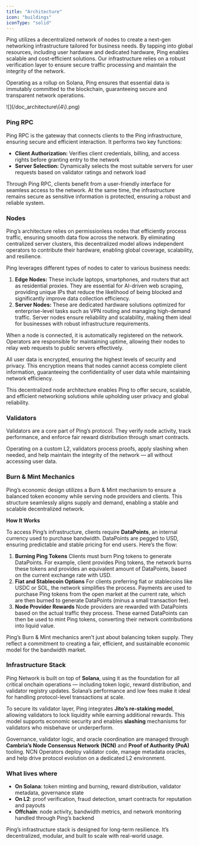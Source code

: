 ```yaml
---
title: "Architecture"
icon: "buildings"
iconType: "solid"
---
```


Ping utilizes a decentralized network of nodes to create a next-gen networking infrastructure tailored for business needs. By tapping into global resources, including user hardware and dedicated hardware, Ping enables scalable and cost-efficient solutions. Our infrastructure relies on a robust verification layer to ensure secure traffic processing and maintain the integrity of the network.

Operating as a rollup on Solana, Ping ensures that essential data is immutably committed to the blockchain, guaranteeing secure and transparent network operations.

<Frame>
  ![](/doc_architecture\(4\).png)
</Frame>

### **Ping RPC**

Ping RPC is the gateway that connects clients to the Ping infrastructure, ensuring secure and efficient interaction. It performs two key functions:

- **Client Authorization:** Verifies client credentials, billing, and access rights before granting entry to the network
- **Server Selection:** Dynamically selects the most suitable servers for user requests based on validator ratings and network load

Through Ping RPC, clients benefit from a user-friendly interface for seamless access to the network. At the same time, the infrastructure remains secure as sensitive information is protected, ensuring a robust and reliable system.

### **Nodes**

Ping’s architecture relies on permissionless nodes that efficiently process traffic, ensuring smooth data flow across the network. By eliminating centralized server clusters, this decentralized model allows independent operators to contribute their hardware, enabling global coverage, scalability, and resilience.

Ping leverages different types of nodes to cater to various business needs:

1. **Edge Nodes:** These include laptops, smartphones, and routers that act as residential proxies. They are essential for AI-driven web scraping, providing unique IPs that reduce the likelihood of being blocked and significantly improve data collection efficiency.
2. **Server Nodes:** These are dedicated hardware solutions optimized for enterprise-level tasks such as VPN routing and managing high-demand traffic. Server nodes ensure reliability and scalability, making them ideal for businesses with robust infrastructure requirements.

When a node is connected, it is automatically registered on the network. Operators are responsible for maintaining uptime, allowing their nodes to relay web requests to public servers effectively.

All user data is encrypted, ensuring the highest levels of security and privacy. This encryption means that nodes cannot access complete client information, guaranteeing the confidentiality of user data while maintaining network efficiency.

This decentralized node architecture enables Ping to offer secure, scalable, and efficient networking solutions while upholding user privacy and global reliability.

### **Validators**

Validators are a core part of Ping’s protocol. They verify node activity, track performance, and enforce fair reward distribution through smart contracts.

Operating on a custom L2, validators process proofs, apply slashing when needed, and help maintain the integrity of the network — all without accessing user data.

### **Burn & Mint Mechanics**

Ping’s economic design utilizes a Burn & Mint mechanism to ensure a balanced token economy while serving node providers and clients. This structure seamlessly aligns supply and demand, enabling a stable and scalable decentralized network.

**How It Works**

To access Ping’s infrastructure, clients require **DataPoints**, an internal currency used to purchase bandwidth. DataPoints are pegged to USD, ensuring predictable and stable pricing for end users. Here’s the flow:

1. **Burning Ping Tokens**
   Clients must burn Ping tokens to generate DataPoints. For example, client provides Ping tokens, the network burns these tokens and provides an equivalent amount of DataPoints, based on the current exchange rate with USD.
2. **Fiat and Stablecoin Options**
   For clients preferring fiat or stablecoins like USDC or SOL, the network simplifies the process. Payments are used to purchase Ping tokens from the open market at the current rate, which are then burned to generate DataPoints (minus a small transaction fee).
3. **Node Provider Rewards**
   Node providers are rewarded with DataPoints based on the actual traffic they process. These earned DataPoints can then be used to mint Ping tokens, converting their network contributions into liquid value.

Ping’s Burn & Mint mechanics aren’t just about balancing token supply. They reflect a commitment to creating a fair, efficient, and sustainable economic model for the bandwidth market.

### **Infrastructure Stack**

Ping Network is built on top of **Solana**, using it as the foundation for all critical onchain operations — including token logic, reward distribution, and validator registry updates. Solana’s performance and low fees make it ideal for handling protocol-level transactions at scale.

To secure its validator layer, Ping integrates **Jito’s re-staking model**, allowing validators to lock liquidity while earning additional rewards. This model supports economic security and enables **slashing** mechanisms for validators who misbehave or underperform.

Governance, validator logic, and oracle coordination are managed through **Cambria’s Node Consensus Network (NCN)** and **Proof of Authority (PoA)** tooling. NCN Operators deploy validator code, manage metadata oracles, and help drive protocol evolution on a dedicated L2 environment.

### What lives where

- **On Solana**: token minting and burning, reward distribution, validator metadata, governance state
- **On L2**: proof verification, fraud detection, smart contracts for reputation and payouts
- **Offchain**: node activity, bandwidth metrics, and network monitoring handled through Ping’s backend

Ping’s infrastructure stack is designed for long-term resilience. It’s decentralized, modular, and built to scale with real-world usage.